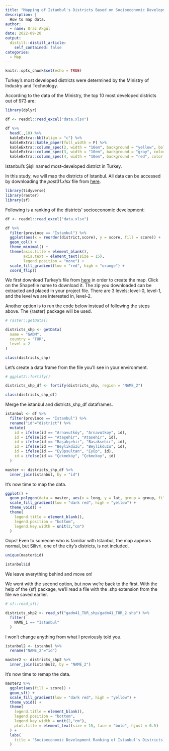 ```yaml
---
title: "Mapping of Istanbul's Districts Based on Socioeconomic Development Index Results"
description: |
  How to map data.
author:
  - name: Uraz Akgül
date: 2022-09-20
output:
  distill::distill_article:
    self_contained: false
categories:
  - Map
---
```


```r
knitr::opts_chunk$set(echo = TRUE)
```

Turkey's most developed districts were determined by the Ministry of Industry and Technology.

According to the data of the Ministry, the top 10 most developed districts out of 973 are:

```r

library(dplyr)

df <- readxl::read_excel("data.xlsx")

df %>% 
  head(.,10) %>% 
  kableExtra::kbl(align = "c") %>% 
  kableExtra::kable_paper(full_width = F) %>% 
  kableExtra::column_spec(2, width = "10em", background = "yellow", bold = T) %>% 
  kableExtra::column_spec(3, width = "10em", background = "gray", color = "white", bold = T) %>% 
  kableExtra::column_spec(4, width = "10em", background = "red", color = "white", bold = T)

```

Istanbul’s Şişli named most-developed district in Turkey.

In this study, we will map the districts of Istanbul. All data can be accessed by downloading the *post31.xlsx* file from [here](https://github.com/urazakgul/rblog/tree/main/data).

```r

library(tidyverse)
library(raster)
library(sf)

```

Following is a ranking of the districts' socioeconomic development:

```r

df <- readxl::read_excel("data.xlsx")

df %>% 
  filter(province == "İstanbul") %>% 
  ggplot(aes(x = reorder(district,score), y = score, fill = score)) +
  geom_col() +
  theme_minimal() +
  theme(axis.title = element_blank(),
        axis.text = element_text(size = 15),
        legend.position = "none") +
  scale_fill_gradient(low = "red", high = "orange") +
  coord_flip()

```

We first download Turkey's file from [here](https://gadm.org/download_country.html) in order to create the map. Click on the Shapefile name to download it. The zip you downloaded can be extracted and placed in your project file. There are 3 levels: level-0, level-1, and the level we are interested in, level-2.

Another option is to run the code below instead of following the steps above. The {raster} package will be used.

```r

# raster::getData()

districts_shp <- getData(
  name = "GADM",
  country = "TUR",
  level = 2
)

class(districts_shp)

```

Let's create a data frame from the file you'll see in your environment.

```r

# ggplot2::fortify()

districts_shp_df <- fortify(districts_shp, region = "NAME_2")

class(districts_shp_df)

```

Merge the istanbul and districts_shp_df dataframes.

```r

istanbul <- df %>% 
  filter(province == "İstanbul") %>% 
  rename("id"="district") %>% 
  mutate(
    id = ifelse(id == "Arnavutköy", "Arnavutkoy", id),
    id = ifelse(id == "Ataşehir", "Atasehir", id),
    id = ifelse(id == "Başakşehir", "Basaksehir", id),
    id = ifelse(id == "Beylikdüzü", "Beylikduzu", id),
    id = ifelse(id == "Eyüpsultan", "Eyüp", id),
    id = ifelse(id == "Çekmeköy", "Çekmekoy", id)
  )

master <- districts_shp_df %>% 
  inner_join(istanbul, by = "id")

```

It's now time to map the data.

```r

ggplot() +
  geom_polygon(data = master, aes(x = long, y = lat, group = group, fill  = score)) +
  scale_fill_gradient(low = "dark red", high = "yellow") +
  theme_void() +
  theme(
    legend.title = element_blank(),
    legend.position = "bottom",
    legend.key.width = unit(2,"cm")
  )

```

Oops! Even to someone who is familiar with Istanbul, the map appears normal, but Silivri, one of the city's districts, is not included.

```r

unique(master$id)

```

```r

istanbul$id

```

We leave everything behind and move on!

We went with the second option, but now we're back to the first. With the help of the {sf} package, we'll read a file with the .shp extension from the file we saved earlier.

```r

# sf::read_sf()

districts_shp2 <- read_sf("gadm41_TUR_shp/gadm41_TUR_2.shp") %>% 
  filter(
    NAME_1 == "Istanbul"
  )

```

I won't change anything from what I previously told you.

```r

istanbul2 <- istanbul %>% 
  rename("NAME_2"="id")

master2 <- districts_shp2 %>% 
  inner_join(istanbul2, by = "NAME_2")

```

It's now time to remap the data.

```r

master2 %>% 
  ggplot(aes(fill = score)) +
  geom_sf() +
  scale_fill_gradient(low = "dark red", high = "yellow") +
  theme_void() +
  theme(
    legend.title = element_blank(),
    legend.position = "bottom",
    legend.key.width = unit(2,"cm"),
    plot.title = element_text(size = 15, face = "bold", hjust = 0.5)
  ) +
  labs(
    title = "Socioeconomic Development Ranking of Istanbul's Districts, 2022"
  )

```